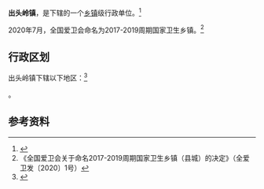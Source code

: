 {{中国乡级行政区|12/02/25/120/000
| 电话区号 = 22
}}

'''出头岭镇'''，是{{PRC admin/fullname|12/02/25/120/000|3}}下辖的一个[[乡镇|乡镇]]级行政单位。<ref>{{PRC admin/ref sgc|{{PRC admin/parent|12/02/25/120/000}}}}</ref>

2020年7月，全国爱卫会命名{{PAGENAMEBASE}}为2017-2019周期国家卫生乡镇。<ref>《全国爱卫会关于命名2017-2019周期国家卫生乡镇（县城）的决定》（全爱卫发〔2020〕1号）</ref>

== 行政区划 ==

出头岭镇下辖以下地区：<ref>{{PRC admin/ref sgc|12/02/25/120/000}}</ref>

{{PRC admin/children|12/02/25/120/000}}。

== 参考资料 ==
{{reflist}}

{{PRC admin/navcat|12/02/25/120/000}}